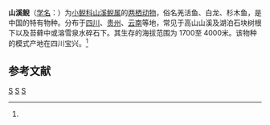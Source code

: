 {{Speciesbox
| taxon = Batrachuperus pinchonii
| status = VU | status_system = IUCN3.1
| status_ref = <ref name=IUCN>{{Cite journal | author = Fei, Liang | author2 = Ye, Changyuan | title = ''Batrachuperus pinchonii'' | journal = [[The_IUCN_Red_List_of_Threatened_Species|The IUCN Red List of Threatened Species]] | volume = 2004 | page = e.T59085A11868223 | publisher = [[IUCN|IUCN]] | date = 2004 | url = http://www.iucnredlist.org/details/59085/0 | doi = 10.2305/IUCN.UK.2004.RLTS.T59085A11868223.en | access-date = 27 December 2017 | archive-date = 2017-12-27 | archive-url = https://web.archive.org/web/20171227235801/http://www.iucnredlist.org/details/59085/0 | dead-url = no }}</ref>
| binomial_authority = (David, 1871)<ref name='id4798'>{{cite web| url =http://www.bioinfo.cn/db05/BjdwSpecies.php?action=view&id=4798| title =山溪鲵| work =《中国动物物种编目数据库》| publisher =中国科学院微生物研究所| author =中国科学院动物研究所| accessdate =2009-04-11| deadurl =yes| archiveurl =https://web.archive.org/web/20160305003546/http://www.bioinfo.cn/db05/BjdwSpecies.php?action=view&id=4798| archivedate =2016-03-05}}</ref>
}}

'''山溪鲵'''（[[学名|学名]]：{{lang|la|''Batrachuperus pinchonii''}}）为[[小鲵科|小鲵科]][[山溪鲵属|山溪鲵属]]的[[两栖动物|两栖动物]]，俗名羌活鱼、白龙、杉木鱼，是中国的特有物种。分布于[[四川|四川]]、[[贵州|贵州]]、[[云南|云南]]等地，常见于高山山溪及湖泊石块树根下以及苔藓中或溶雪泉水碎石下。其生存的海拔范围为 1700至 4000米。该物种的模式产地在四川宝兴。<ref name='id4798'/>

== 参考文献 ==
{{reflist}}

{{Taxonbar|from=Q2638225}}

[[Category:山溪鲵属|S]]
[[Category:中國特有兩棲動物|S]]
[[Category:_1871年描述的动物|S]]


{{amphibian-stub}}